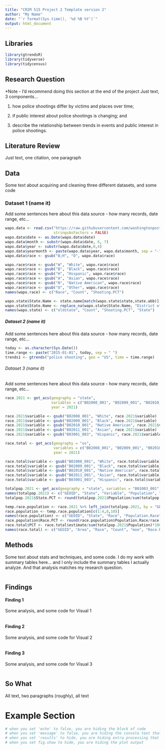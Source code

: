 ```yaml
---
title: "CRIM 515 Project 2 Template version 2"
author: "My Name"
date: "`r format(Sys.time(), '%d %B %Y')`"
output: html_document
---
```

## Libraries
```r
library(gtrendsR)
library(tidyverse)
library(tidycensus)
```


## Research Question
*Note - I'd recommend doing this section at the end of the project
Just text, 3 components...

1. how police shootings differ by victims and places over time;

2. if public interest about police shootings is changing; and 

3. describe the relationship between trends in events and public interest in police shootings.

## Literature Review
Just text, one citation, one paragraph

## Data
Some text about acquiring and cleaning three different datasets, and some code

### Dataset 1 (name it)
Add some sentences here about this data source - how many records, date range, etc...
```r
wapo.data <- read.csv("https://raw.githubusercontent.com/washingtonpost/data-police-shootings/master/v2/fatal-police-shootings-data.csv", 
                      stringsAsFactors = FALSE)
wapo.data$date <- as.Date(wapo.data$date)
wapo.data$month <- substr(wapo.data$date, 6, 7)
wapo.data$year <- substr(wapo.data$date,0,4)
wapo.data$yearmonth <- paste(wapo.data$year, wapo.data$month, sep = "-")
wapo.data$race <- gsub("B;H", "O", wapo.data$race)

wapo.race$race <- gsub("W", "White", wapo.race$race)
wapo.race$race <- gsub("B", "Black", wapo.race$race)
wapo.race$race <- gsub("H", "Hispanic", wapo.race$race)
wapo.race$race <- gsub("A", "Asian", wapo.race$race)
wapo.race$race <- gsub("N", "Native American", wapo.race$race)
wapo.race$race <- gsub("O", "Other", wapo.race$race)
names(wapo.race) <- c("Race", "Count", "Shooting.PCT")

wapo.state$State.Name <- state.name[match(wapo.state$state,state.abb)]
wapo.state$State.Name <- replace_na(wapo.state$State.Name, "District of Columbia")
names(wapo.state) <- c("oldstate", "Count", "Shooting.PCT", "State")
```
##### Dataset 2 (name it)
Add some sentences here about this data source - how many records, date range, etc...
```r
today <- as.character(Sys.Date())
time.range <- paste("2015-01-01", today, sep = " ")
trends1 <- gtrends("police shooting", geo = "US", time = time.range)
```
###### Dataset 3 (name it)
Add some sentences here about this data source - how many records, date range, etc...
```r
race.2021 <- get_acs(geography = "state", 
                     variables = c("B02008_001", "B02009_001", "B02010_001", "B02011_001", "B03001_003"), 
                     year = 2021)

race.2021$variable <- gsub("B02008_001", "White", race.2021$variable)
race.2021$variable <- gsub("B02009_001", "Black", race.2021$variable)
race.2021$variable <- gsub("B02010_001", "Native American", race.2021$variable)
race.2021$variable <- gsub("B02011_001", "Asian", race.2021$variable)
race.2021$variable <- gsub("B03001_003", "Hispanic", race.2021$variable)

race.total <- get_acs(geography = "us", 
                      variables = c("B02008_001", "B02009_001", "B02010_001", "B02011_001", "B03001_003"), 
                      year = 2021)

race.total$variable <- gsub("B02008_001", "White", race.total$variable)
race.total$variable <- gsub("B02009_001", "Black", race.total$variable)
race.total$variable <- gsub("B02010_001", "Native American", race.total$variable)
race.total$variable <- gsub("B02011_001", "Asian", race.total$variable)
race.total$variable <- gsub("B03001_003", "Hispanic", race.total$variable)

totalpop.2021 <- get_acs(geography = "state", variables = "B01003_001", year = 2021)
names(totalpop.2021) <- c("GEOID", "State", "Variable", "Population", "junk")
totalpop.2021$State.PCT <- round(totalpop.2021$Population/sum(totalpop.2021$Population)*100,2)

temp.race.population <- race.2021 %>% left_join(totalpop.2021, by = "GEOID")
race.population <- temp.race.population[c(1:4,8,10)]
names(race.population) <- c("GEOID", "State", "Race", "Population.Race", "Population.State", "State.PCT")
race.population$Race.PCT <- round(race.population$Population.Race/race.population$Population.State*100, 2)
race.total$PCT <- race.total$estimate/sum(totalpop.2021$Population)*100
names(race.total) <- c("GEOID", "Area", "Race", "Count", "moe", "Race.PCT")
```

## Methods
Some text about stats and techniques, and some code. I do my work with summary tables here... and I only include the summary tables I actually analyze. And that analysis matches my research question.
```r

```

## Findings
#### Finding 1
Some analysis, and some code for Visual 1
```r

```

#### Finding 2
Some analysis, and some code for Visual 2
```r

```

#### Finding 3
Some analysis, and some code for Visual 3
```r

```

## So What
All text, two paragraphs (roughly), all text


# Example Section
```r
# when you set 'echo' to false, you are hiding the block of code 
# when you set 'message' to false, you are hiding the console text that comes after running your code
# when you set 'results' to hide, you are hiding extra processing that occasionally shows up in the console
# when you set fig.show to hide, you are hiding the plot output
```
